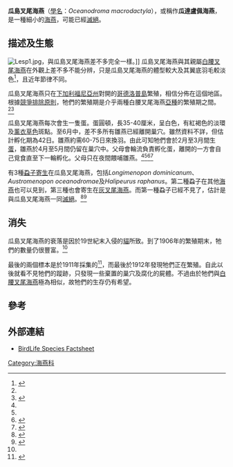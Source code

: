 {{speciesbox
| status = PE
| status_system = IUCN3.1
| status_ref = <ref name=iucn>{{IUCN|id=22698530 |title=''Oceanodroma macrodactyla'' |assessor=BirdLife International |assessor-link=BirdLife International |version=2013.2 |year=2012 |accessdate=26 November 2013}}</ref>
| image = Oceanodroma macrodactyla (Guadalupe petrel).jpg
| image_caption = Mounted specimen, Field Museum
| genus = Oceanodroma
| species = macrodactyla
| authority = [[Walter_E._Bryant|W.E. Bryant]], 1887
| synonyms =
''Oceanodroma leucorhoa macrodactyla'' <small>W.E. Bryant, 1887</small>
}}

'''瓜島叉尾海燕'''（[[學名|學名]]：''Oceanodroma macrodactyla''），或稱作'''瓜達盧佩海燕'''，是一種細小的[[海燕|海燕]]，可能已經[[滅絕|滅絕]]。

== 描述及生態 ==
[[File:Lesp1.jpg|thumb]]，與瓜島叉尾海燕差不多完全一樣。]]
瓜島叉尾海燕與其親屬[[白腰叉尾海燕|白腰叉尾海燕]]在外觀上差不多不能分辨，只是瓜島叉尾海燕的體型較大及其翼底羽毛較淡色<ref name=Luther1996>{{Cite book en|author=Luther, Dieter|year=1996|chapter=Guadalupe-Wellenläufer|title=Die ausgestorbenen Vögel der Welt (Die neue Brehm-Bücherei 424|edition=4th ed.|pages=22|language=de|publisher=Westarp-Wissenschaften, Magdeburg|location=Spektrum, Heidelberg|id=ISBN 3-89432-213-6}}</ref>，且近年節律不同。

瓜島叉尾海燕只在[[下加利福尼亞州|下加利福尼亞州]]對開的[[哥德洛普島|哥德洛普島]]繁殖，相信分佈在這個地區。根據[[競爭排除原則|競爭排除原則]]，牠們的繁殖期是介乎兩種白腰叉尾海燕[[亞種|亞種]]的繁殖期之間。<ref name=Luther1996/><ref name=Carboneras1992>{{Cite book en|author=Carboneras, Carles|year=1992|chapter=Family Hydrobatidae (Storm-petrels)|editor=del Hoyo, Josep; Elliott, Andrew & Sargatal, Jordi (eds.)|title=Handbook of Birds of the World (Volume 1: Ostrich to Ducks)|pages=258-271, plate 17|publisher=Lynx Edicions|location=Barcelona|id=ISBN 84-87334-10-5}}</ref>

瓜島叉尾海燕每次會生一隻蛋。蛋圓頓，長35-40厘米，呈白色，有紅褐色的淡環及[[薰衣草色|薰衣草色]]斑點。至6月中，差不多所有雛燕已經離開巢穴。雖然資料不詳，但估計孵化期為42日。雛燕約需60-75日來換羽。由此可知牠們會於2月至3月間生[[蛋|蛋]]，雛燕於4月至5月間仍留在巢穴中。父母會輪流負責孵化蛋，離開的一方會自己覓食直至下一輪孵化。父母只在夜間餵哺雛燕。<ref name=Luther1996/><ref name=Carboneras1992/><ref name=Kaeding1905>{{Cite journal en|author=Kaeding, Henry B.|year=1905|title=Birds from the West Coast of Lower California and Adjacent Islands|journal=Condor|volume=7|issue=4|pages=105-111|url=http://elibrary.unm.edu/sora/Condor/files/issues/v007n04/p0105-p0111.pdf|access-date=2009-01-09|archive-url=https://web.archive.org/web/20110615064308/http://elibrary.unm.edu/sora/Condor/files/issues/v007n04/p0105-p0111.pdf|archive-date=2011-06-15|dead-url=yes}}</ref><ref name=ThayerBangs1908>{{Cite journal en|author=Thayer, John E. & Bangs, Outram|year=1908|title=The Present State of the Ornis of Guadaloupe Island|journal=Condor|volume=10|issue=3|pages=101-106|doi=10.2307/1360977|url=http://elibrary.unm.edu/sora/Condor/files/issues/v010n03/p0101-p0106.pdf|access-date=2009-01-09|archive-url=https://web.archive.org/web/20120205020939/http://elibrary.unm.edu/sora/Condor/files/issues/v010n03/p0101-p0106.pdf|archive-date=2012-02-05|dead-url=yes}}</ref>

有3種[[蝨子|蝨子]][[寄生|寄生]]在瓜島叉尾海燕，包括''Longimenopon dominicanum''、''Austromenopon oceanodromae''及''Halipeurus raphanus''。第二種蝨子在其他[[海燕|海燕]]也可以見到，第三種也會寄生在[[灰叉尾海燕|灰叉尾海燕]]。而第一種蝨子已經不見了，估計是與瓜島叉尾海燕一同[[滅絕|滅絕]]。<ref name=Mey1990>{{Cite journal en |author=Mey, Eberhard |year=1990 |title=Eine neue ausgestorbene Vogel-Ischnozere von Neuseeland, ''Huiacola extinctus'' (Insecta, Phthiraptera) |journal=Zoologischer Anzeiger |volume=224 |issue=1/2 |pages=49-73 |language=de |url=http://www.phthiraptera.org/Publications/0472.pdf |deadurl=yes |archiveurl=https://web.archive.org/web/20071012042110/http://www.phthiraptera.org/Publications/0472.pdf |archivedate=2007-10-12 |access-date=2009-01-09 }}</ref><ref name=Dalgleish2003>{{Cite web|author=Dalgleish, R.C. (ed.)|year=2003|title=Birds and their associated Chewing Lice: Hydrobatidae - Storm Petrels|url=http://www.phthiraptera.org/Birds/Hydrobatidae.html|accessdate=2007-10-19|deadurl=yes|archiveurl=https://archive.is/20041028083545/http://www.phthiraptera.org/Birds/Hydrobatidae.html|archivedate=2004-10-28}}</ref>

== 消失 ==
瓜島叉尾海燕的衰落是因於19世紀末入侵的[[貓|貓]]所致。到了1906年的繁殖期末，牠們的數量仍很豐富。<ref name=ThayerBangs1908/>

最後的兩個標本是於1911年採集的<ref name=Townsend1923>{{Cite journal en|author=Townsend, Charles Haskins|year=1923|title=Birds collected in Lower California|journal=Bulletin of the American Museum of Natural History|volume=48|pages=1-25|url=http://digitallibrary.amnh.org/dspace/bitstream/2246/1228/1/B048a01.pdf|access-date=2009-01-09|archive-date=2007-07-20|archive-url=https://web.archive.org/web/20070720043304/http://digitallibrary.amnh.org/dspace/bitstream/2246/1228/1/B048a01.pdf|dead-url=no}}</ref>，而最後於1912年發現牠們正在繁殖。自此以後就看不見牠們的蹤跡，只發現一些棄置的巢穴及腐化的屍體。不過由於牠們與[[白腰叉尾海燕|白腰叉尾海燕]]極為相似，故牠們的生存仍有希望。

== 參考 ==
{{reflist}}

== 外部連結 ==
*[http://www.birdlife.org/datazone/species/index.html?action=SpcHTMDetails.asp&sid=3982&m=0 BirdLife Species Factsheet] {{Wayback|url=http://www.birdlife.org/datazone/species/index.html?action=SpcHTMDetails.asp&sid=3982&m=0 |date=20090103072930 }}
{{Taxonbar|from=Q940820}}

[[Category:海燕科|Category:海燕科]]